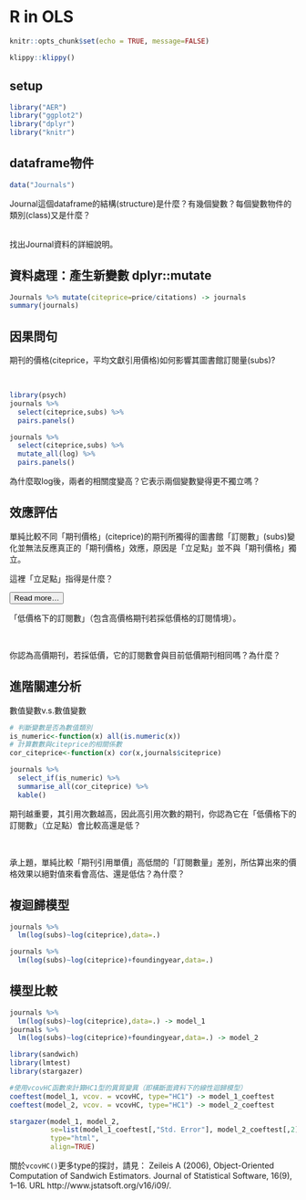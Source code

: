 # R in OLS

```r
knitr::opts_chunk$set(echo = TRUE, message=FALSE)
```

```r
klippy::klippy()
```

## setup

```r
library("AER")
library("ggplot2")
library("dplyr")
library("knitr")
```


## dataframe物件


```r
data("Journals")
```


<div class="question">
Journal這個dataframe的結構(structure)是什麼？有幾個變數？每個變數物件的類別(class)又是什麼？
</div> 
<br>
找出Journal資料的詳細說明。


## 資料處理：產生新變數 dplyr::mutate

```r
Journals %>% mutate(citeprice=price/citations) -> journals
summary(journals)
```

## 因果問句

<div class="question">
期刊的價格(citeprice，平均文獻引用價格)如何影響其圖書館訂閱量(subs)? 
</div>
<br>

```r
library(psych)
journals %>% 
  select(citeprice,subs) %>%
  pairs.panels()
```


```r
journals %>% 
  select(citeprice,subs) %>%
  mutate_all(log) %>%
  pairs.panels()
```

<div class="question">
為什麼取log後，兩者的相關度變高？它表示兩個變數變得更不獨立嗎？
</div>

## 效應評估

<div class="alert alert-warning">
單純比較不同「期刊價格」(citeprice)的期刊所獨得的圖書館「訂閱數」(subs)變化並無法反應真正的「期刊價格」效應，原因是「立足點」並不與「期刊價格」獨立。
</div>

<div class="question">
這裡「立足點」指得是什麼？
</div>

<button data-toggle="collapse" data-target="#ch2-y0q">Read more...</button>
<div id="ch2-y0q" class="collapse">
「低價格下的訂閱數」（包含高價格期刊若採低價格的訂閱情境）。
</div>
<br>
<div class="question">
你認為高價期刊，若採低價，它的訂閱數會與目前低價期刊相同嗎？為什麼？
</div>
## 進階關連分析

數值變數v.s.數值變數

```r
# 判斷變數是否為數值類別
is_numeric<-function(x) all(is.numeric(x))
# 計算數數與citeprice的相關係數
cor_citeprice<-function(x) cor(x,journals$citeprice)

journals %>%  
  select_if(is_numeric) %>%
  summarise_all(cor_citeprice) %>%
  kable()
```

<div class="question">
期刊越重要，其引用次數越高，因此高引用次數的期刊，你認為它在「低價格下的訂閱數」（立足點）會比較高還是低？
</div>
<br>
<div class="question">
承上題，單純比較「期刊引用單價」高低間的「訂閱數量」差別，所估算出來的價格效果以絕對值來看會高估、還是低估？為什麼？
</div>

## 複迴歸模型

```r
journals %>% 
  lm(log(subs)~log(citeprice),data=.)

journals %>%
  lm(log(subs)~log(citeprice)+foundingyear,data=.)
```


## 模型比較

```r
journals %>% 
  lm(log(subs)~log(citeprice),data=.) -> model_1
journals %>%
  lm(log(subs)~log(citeprice)+foundingyear,data=.) -> model_2

library(sandwich)
library(lmtest)
library(stargazer)

#使用vcovHC函數來計算HC1型的異質變異（即橫斷面資料下的線性迴歸模型）
coeftest(model_1, vcov. = vcovHC, type="HC1") -> model_1_coeftest
coeftest(model_2, vcov. = vcovHC, type="HC1") -> model_2_coeftest

stargazer(model_1, model_2, 
          se=list(model_1_coeftest[,"Std. Error"], model_2_coeftest[,2]),
          type="html",
          align=TRUE)
```

關於`vcovHC()`更多type的探討，請見：
Zeileis A (2006), Object-Oriented Computation of Sandwich Estimators. Journal of Statistical Software, 16(9), 1–16. URL http://www.jstatsoft.org/v16/i09/.
<!--
## 圖形語法架構
![基本元素(左到右)：geometric objects, scale and coordinate, 與annotation](./fig/grammar-graph.png)

![合成圖形](./fig/final-graph.png){width=30%}

![ggplot使用架構](./fig/ggplot-structure.png){width=50%}

geom_point: 幾何物件_（散佈）點

<button id="button1" onclick="CopyToClipboard('ols-point')">Click to copy</button>
<div id="ols-point">
```r
journals %>% 
  ggplot()+
  geom_point(mapping=aes(y=log(subs),x=log(citeprice)))
```
</div>
-->
